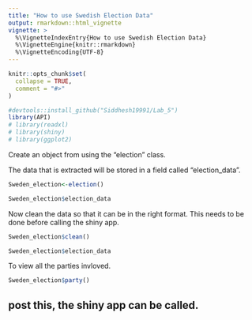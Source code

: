 ```yaml
---
title: "How to use Swedish Election Data"
output: rmarkdown::html_vignette
vignette: >
  %\VignetteIndexEntry{How to use Swedish Election Data}
  %\VignetteEngine{knitr::rmarkdown}
  %\VignetteEncoding{UTF-8}
---
```


```r
knitr::opts_chunk$set(
  collapse = TRUE,
  comment = "#>"
)
```

```r
#devtools::install_github("Siddhesh19991/Lab_5")
library(API)
# library(readxl)
# library(shiny)
# library(ggplot2)
```

Create an object from using the "election" class.

The data that is extracted will be stored in a field called "election_data". 

```r
Sweden_election<-election()

Sweden_election$election_data
```

Now clean the data so that it can be in the right format. This needs to be done before calling the shiny app. 

```r
Sweden_election$clean()

Sweden_election$election_data
```

To view all the parties invloved.

```r
Sweden_election$party()
```

## post this, the shiny app can be called. 
